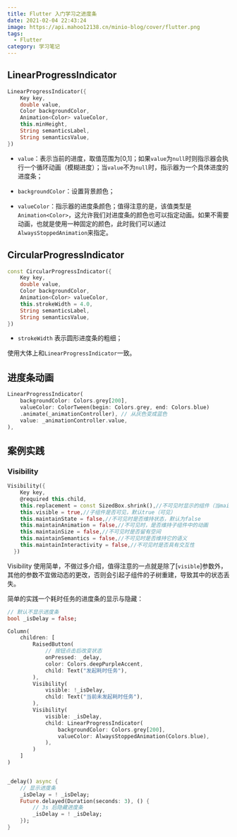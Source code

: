 ```yaml
---
title: Flutter 入门学习之进度条
date: 2021-02-04 22:43:24
image: https://api.mahoo12138.cn/minio-blog/cover/flutter.png
tags:
  - Flutter
category: 学习笔记
---
```


## LinearProgressIndicator

```dart
LinearProgressIndicator({
    Key key,
    double value,
    Color backgroundColor,
    Animation<Color> valueColor,
    this.minHeight,
    String semanticsLabel,
    String semanticsValue,
})
```

- `value`：表示当前的进度，取值范围为[0,1]；如果`value`为`null`时则指示器会执行一个循环动画（模糊进度）；当`value`不为`null`时，指示器为一个具体进度的进度条；

- `backgroundColor`：设置背景颜色；
- `valueColor`：指示器的进度条颜色；值得注意的是，该值类型是`Animation<Color>`，这允许我们对进度条的颜色也可以指定动画。如果不需要动画，也就是使用一种固定的颜色，此时我们可以通过`AlwaysStoppedAnimation`来指定。

## CircularProgressIndicator

```dart
const CircularProgressIndicator({
    Key key,
    double value,
    Color backgroundColor,
    Animation<Color> valueColor,
    this.strokeWidth = 4.0,
    String semanticsLabel,
    String semanticsValue,
})
```

- `strokeWidth` 表示圆形进度条的粗细；

使用大体上和`LinearProgressIndicator`一致。

## 进度条动画

```dart
LinearProgressIndicator(
    backgroundColor: Colors.grey[200],
    valueColor: ColorTween(begin: Colors.grey, end: Colors.blue)
    .animate(_animationController), // 从灰色变成蓝色
    value: _animationController.value,
),
```

## 案例实践

### Visibility

```dart
Visibility({
    Key key,
    @required this.child,
    this.replacement = const SizedBox.shrink(),//不可见时显示的组件（当maintainState=false）
    this.visible = true,//子组件是否可见，默认true（可见）
    this.maintainState = false,//不可见时是否维持状态，默认为false
    this.maintainAnimation = false,//不可见时，是否维持子组件中的动画
    this.maintainSize = false,//不可见时是否留有空间
    this.maintainSemantics = false,//不可见时是否维持它的语义
    this.maintainInteractivity = false,//不可见时是否具有交互性
  })
```

Visibility 使用简单，不做过多介绍，值得注意的一点就是除了[`visible`]参数外，其他的参数不宜做动态的更改，否则会引起子组件的子树重建，导致其中的状态丢失。

简单的实践一个耗时任务的进度条的显示与隐藏：

```dart
// 默认不显示进度条
bool _isDelay = false;

Column(
    children: [
        RaisedButton(
            // 按钮点击后改变状态
            onPressed: _delay,
            color: Colors.deepPurpleAccent,
            child: Text("发起耗时任务"),
        ),
        Visibility(
            visible: !_isDelay,
            child: Text("当前未发起耗时任务"),
        ),
        Visibility(
            visible: _isDelay,
            child: LinearProgressIndicator(
                backgroundColor: Colors.grey[200],
                valueColor: AlwaysStoppedAnimation(Colors.blue),
            ),
        )
    ]
)


_delay() async {
    // 显示进度条
    _isDelay = ! _isDelay;
    Future.delayed(Duration(seconds: 3), () {
        // 3s 后隐藏进度条
        _isDelay = ! _isDelay;
    });
}
```
